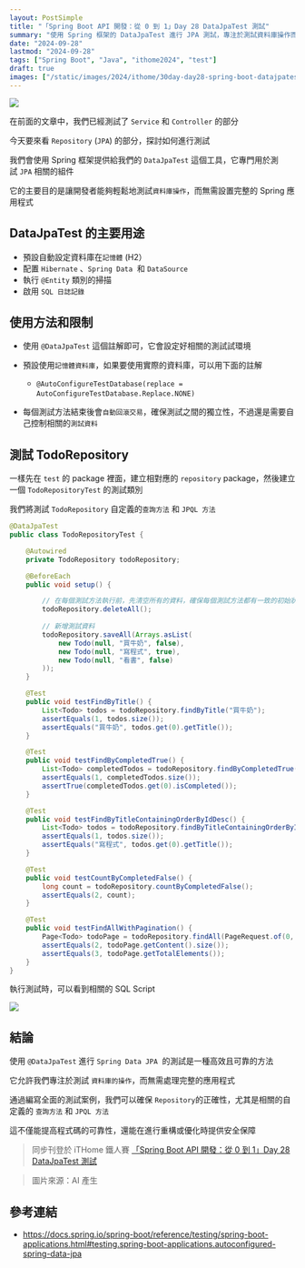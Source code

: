 ```yaml
---
layout: PostSimple
title: "「Spring Boot API 開發：從 0 到 1」Day 28 DataJpaTest 測試"
summary: "使用 Spring 框架的 DataJpaTest 進行 JPA 測試，專注於測試資料庫操作而無需設置完整應用程式。本篇文章介紹如何使用 @DataJpaTest 註解、自動配置記憶體資料庫、執行 @Entity 類別掃描及啟用 SQL 日誌記錄。透過測試 TodoRepository 的自定義查詢方法和 JPQL 方法，確保每個測試方法的初始狀態一致，並驗證查詢結果的正確性。這種方法不僅高效可靠，還能提高程式碼的可靠性，並在重構或優化時提供安全保障。"
date: "2024-09-28"
lastmod: "2024-09-28"
tags: ["Spring Boot", "Java", "ithome2024", "test"]
draft: true
images: ["/static/images/2024/ithome/30day-day28-spring-boot-datajpatest/cover.webp"]
---
```


![](/static/images/2024/ithome/30day-day28-spring-boot-datajpatest/cover.webp)

在前面的文章中，我們已經測試了 `Service` 和 `Controller` 的部分

今天要來看 `Repository` (`JPA`) 的部分，探討如何進行測試


我們會使用 Spring 框架提供給我們的 `DataJpaTest` 這個工具，它專門用於測試 `JPA` 相關的組件

它的主要目的是讓開發者能夠輕鬆地測試`資料庫操作`，而無需設置完整的 Spring 應用程式


## DataJpaTest 的主要用途

- 預設自動設定資料庫在`記憶體` (H2）
- 配置 `Hibernate` 、`Spring Data`  和 `DataSource` 
- 執行 `@Entity` 類別的掃描
- 啟用 `SQL 日誌記錄` 

## 使用方法和限制


- 使用 `@DataJpaTest` 這個註解即可，它會設定好相關的測試試環境

- 預設使用`記憶體資料庫`，如果要使用實際的資料庫，可以用下面的註解
    - `@AutoConfigureTestDatabase(replace = AutoConfigureTestDatabase.Replace.NONE)` 

- 每個測試方法結束後會`自動回滾交易`，確保測試之間的獨立性，不過還是需要自己控制相關的`測試資料` 

  

## 測試 TodoRepository

一樣先在 `test` 的 package 裡面，建立相對應的 `repository` package，然後建立一個 `TodoRepositoryTest` 的測試類別
  

我們將測試 `TodoRepository` 自定義的`查詢方法` 和 `JPQL 方法`


```java
@DataJpaTest
public class TodoRepositoryTest {

    @Autowired
    private TodoRepository todoRepository;

    @BeforeEach
    public void setup() {

        // 在每個測試方法執行前，先清空所有的資料，確保每個測試方法都有一致的初始狀態
        todoRepository.deleteAll();
        
        // 新增測試資料
        todoRepository.saveAll(Arrays.asList(
            new Todo(null, "買牛奶", false),
            new Todo(null, "寫程式", true),
            new Todo(null, "看書", false)
        ));
    }

    @Test
    public void testFindByTitle() {
        List<Todo> todos = todoRepository.findByTitle("買牛奶");
        assertEquals(1, todos.size());
        assertEquals("買牛奶", todos.get(0).getTitle());
    }

    @Test
    public void testFindByCompletedTrue() {
        List<Todo> completedTodos = todoRepository.findByCompletedTrue();
        assertEquals(1, completedTodos.size());
        assertTrue(completedTodos.get(0).isCompleted());
    }

    @Test
    public void testFindByTitleContainingOrderByIdDesc() {
        List<Todo> todos = todoRepository.findByTitleContainingOrderByIdDesc("寫");
        assertEquals(1, todos.size());
        assertEquals("寫程式", todos.get(0).getTitle());
    }

    @Test
    public void testCountByCompletedFalse() {
        long count = todoRepository.countByCompletedFalse();
        assertEquals(2, count);
    }

    @Test
    public void testFindAllWithPagination() {
        Page<Todo> todoPage = todoRepository.findAll(PageRequest.of(0, 2));
        assertEquals(2, todoPage.getContent().size());
        assertEquals(3, todoPage.getTotalElements());
    }
}
```

執行測試時，可以看到相關的 SQL Script

![](/static/images/2024/ithome/30day-day28-spring-boot-datajpatest/01.webp)  

## 結論
  
使用 `@DataJpaTest` 進行 `Spring Data JPA`  的測試是一種高效且可靠的方法

它允許我們專注於測試 `資料庫的操作`，而無需處理完整的應用程式

通過編寫全面的測試案例，我們可以確保 `Repository`的正確性，尤其是相關的自定義的 `查詢方法` 和 `JPQL 方法`

這不僅能提高程式碼的可靠性，還能在進行重構或優化時提供安全保障

> 同步刊登於 iTHome 鐵人賽 [「Spring Boot API 開發：從 0 到 1」Day 28 DataJpaTest 測試](https://ithelp.ithome.com.tw/articles/10349150)


> 圖片來源：AI 產生


## 參考連結

- https://docs.spring.io/spring-boot/reference/testing/spring-boot-applications.html#testing.spring-boot-applications.autoconfigured-spring-data-jpa